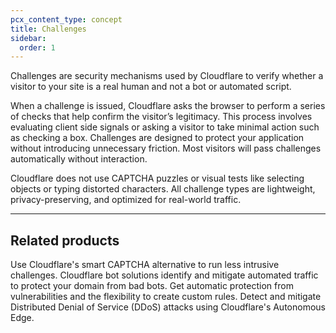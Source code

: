 ```yaml
---
pcx_content_type: concept
title: Challenges
sidebar:
  order: 1
---
```



<Description>
Challenges are security mechanisms used by Cloudflare to verify whether a visitor to your site is a real human and not a bot or automated script. 
</Description>

When a challenge is issued, Cloudflare asks the browser to perform a series of checks that help confirm the visitor’s legitimacy. This process involves evaluating client side signals or asking a visitor to take minimal action such as checking a box. Challenges are designed to protect your application without introducing unnecessary friction. Most visitors will pass challenges automatically without interaction. 

Cloudflare does not use CAPTCHA puzzles or visual tests like selecting objects or typing distorted characters. All challenge types are lightweight, privacy-preserving, and optimized for real-world traffic. 

---

## Related products

<RelatedProduct header="Turnstile" href="/turnstile/" product="turnstile">
  Use Cloudflare's smart CAPTCHA alternative to run less intrusive challenges.
</RelatedProduct>

<RelatedProduct header="Bots" href="/bots/" product="bots">
	Cloudflare bot solutions identify and mitigate automated traffic to protect
	your domain from bad bots.
</RelatedProduct>

<RelatedProduct header="WAF" href="/waf/" product="waf">
	Get automatic protection from vulnerabilities and the flexibility to create
	custom rules.
</RelatedProduct>

<RelatedProduct header="DDoS Protection" href="/ddos-protection/" product="ddos-protection">
  Detect and mitigate Distributed Denial of Service (DDoS) attacks using Cloudflare's Autonomous Edge. 
</RelatedProduct>
